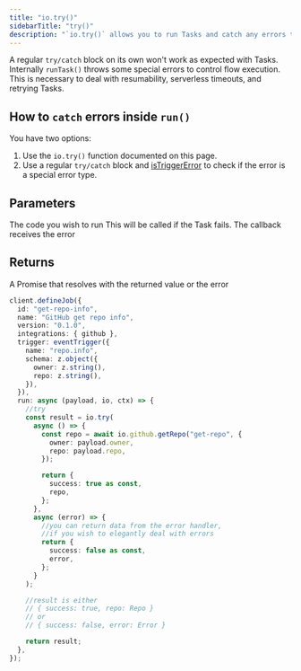 ```yaml
---
title: "io.try()"
sidebarTitle: "try()"
description: "`io.try()` allows you to run Tasks and catch any errors that are thrown, it's similar to a normal `try/catch` block but works with [io.runTask()](/sdk/io/runtask)."
---
```


<Snippet file="v2-deprecation-warning.mdx" />

A regular `try/catch` block on its own won't work as expected with Tasks. Internally `runTask()` throws some special errors to control flow execution. This is necessary to deal with resumability, serverless timeouts, and retrying Tasks.

## How to `catch` errors inside `run()`

You have two options:

1. Use the `io.try()` function documented on this page.
2. Use a regular `try/catch` block and [isTriggerError](/sdk/isTriggerError) to check if the error is a special error type.

## Parameters

<ResponseField name="tryCallback" required>
  The code you wish to run
</ResponseField>

<ResponseField name="catchCallback" required>
  This will be called if the Task fails. The callback receives the error
</ResponseField>

## Returns

<ResponseField name="return" required>
  A Promise that resolves with the returned value or the error
</ResponseField>

<RequestExample>

```typescript Using io.try()
client.defineJob({
  id: "get-repo-info",
  name: "GitHub get repo info",
  version: "0.1.0",
  integrations: { github },
  trigger: eventTrigger({
    name: "repo.info",
    schema: z.object({
      owner: z.string(),
      repo: z.string(),
    }),
  }),
  run: async (payload, io, ctx) => {
    //try
    const result = io.try(
      async () => {
        const repo = await io.github.getRepo("get-repo", {
          owner: payload.owner,
          repo: payload.repo,
        });

        return {
          success: true as const,
          repo,
        };
      },
      async (error) => {
        //you can return data from the error handler,
        //if you wish to elegantly deal with errors
        return {
          success: false as const,
          error,
        };
      }
    );

    //result is either
    // { success: true, repo: Repo }
    // or
    // { success: false, error: Error }

    return result;
  },
});
```

</RequestExample>
